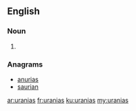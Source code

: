 ==English==

===Noun===
{{head|en|noun plural form}}

# {{plural of|urania|lang=en}}

===Anagrams===
* [[anurias#English|anurias]]
* [[saurian#English|saurian]]

[[ar:uranias]]
[[fr:uranias]]
[[ku:uranias]]
[[my:uranias]]